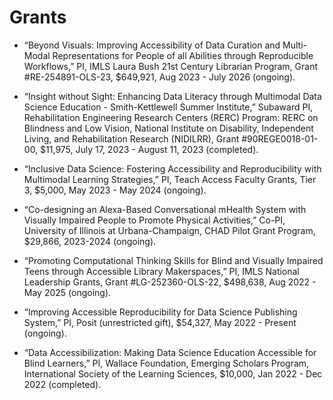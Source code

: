 
# Grants

<!-- ```{r grant, eval = FALSE}
vroom::vroom("data/grant.csv") %>%
  tidyr::fill(-why) %>%
  vitae::detailed_entries(what, when, with, where, why)
``` -->

<!-- ## Funded Projects -->

- "Beyond Visuals: Improving Accessibility of Data Curation and Multi-Modal Representations for People of all Abilities through Reproducible Workflows," PI, IMLS Laura Bush 21st Century Librarian Program, Grant #RE-254891-OLS-23, $649,921, Aug 2023 - July 2026 (ongoing).

- "Insight without Sight: Enhancing Data Literacy through Multimodal Data Science Education - Smith-Kettlewell Summer Institute," Subaward PI, Rehabilitation Engineering Research Centers (RERC) Program: RERC on Blindness and Low Vision, National Institute on Disability, Independent Living, and Rehabilitation Research (NIDILRR), Grant #90REGE0018-01-00, $11,975, July 17, 2023 - August 11, 2023 (completed).

- "Inclusive Data Science: Fostering Accessibility and Reproducibility with Multimodal Learning Strategies," PI, Teach Access Faculty Grants, Tier 3, $5,000, May 2023 - May 2024 (ongoing).

- "Co-designing an Alexa-Based Conversational mHealth System with Visually Impaired People to Promote Physical Activities," Co-PI, University of Illinois at Urbana-Champaign, CHAD Pilot Grant Program, $29,866, 2023-2024 (ongoing).

- "Promoting Computational Thinking Skills for Blind and Visually Impaired Teens through Accessible Library Makerspaces," PI, IMLS National Leadership Grants, Grant #LG-252360-OLS-22, $498,638, Aug 2022 - May 2025 (ongoing).

- "Improving Accessible Reproducibility for Data Science Publishing System," PI, Posit (unrestricted gift), $54,327, May 2022 - Present (ongoing).

- "Data Accessibilization: Making Data Science Education Accessible for Blind Learners," PI, Wallace Foundation, Emerging Scholars Program, International Society of the Learning Sciences, $10,000, Jan 2022 - Dec 2022 (completed).

<!-- ## Unfunded Projects

- "Developing an Accessible Mobile Food Tracking Application With and For Blind People," Co-PI, National Institute on Disability, Independent Living, and Rehabilitation Research, HHS-2023-ACL-NIDILRR-IFDV-0000, $600,000 (UIUC: $180,000), 2023-2026 (unawarded).

- "Whole Tale Accessibility Project," Co-PI, The Sloan Foundation, Submitted for Aug 2022 - Aug 2023, $225,000 (unawarded).

- "Understanding the Sleep Patterns of Blind Populations Using Self-Tracking Technologies - What is It Like and How can We Support It?", Co-PI, The Center on Health, Aging, and Disability, College of Applied Health Sciences, Submitted for July 2022 - December 2023, $30,000 (unawarded).


"Crossing the Divide Between Today's Practice and Tomorrow's Science"
NSF Delta
role: senior personnel


 -->
